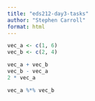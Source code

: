```yaml
---
title: "eds212-day3-tasks"
author: "Stephen Carroll"
format: html
---
```

```r


vec_a <- c(1, 6)
vec_b <- c(2, 4)

vec_a + vec_b
vec_b - vec_a
2 * vec_a

vec_a %*% vec_b


```